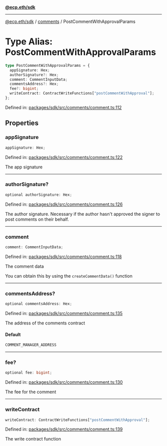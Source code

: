 [**@ecp.eth/sdk**](../../index.mdx)

***

[@ecp.eth/sdk](/sdk-reference/index.mdx) / [comments](/sdk-reference/comments/index.mdx) / PostCommentWithApprovalParams

# Type Alias: PostCommentWithApprovalParams

```ts
type PostCommentWithApprovalParams = {
  appSignature: Hex;
  authorSignature?: Hex;
  comment: CommentInputData;
  commentsAddress?: Hex;
  fee?: bigint;
  writeContract: ContractWriteFunctions["postCommentWithApproval"];
};
```

Defined in: [packages/sdk/src/comments/comment.ts:112](https://github.com/ecp-eth/comments-monorepo/blob/main/packages/sdk/src/comments/comment.ts#L112)

## Properties

### appSignature

```ts
appSignature: Hex;
```

Defined in: [packages/sdk/src/comments/comment.ts:122](https://github.com/ecp-eth/comments-monorepo/blob/main/packages/sdk/src/comments/comment.ts#L122)

The app signature

***

### authorSignature?

```ts
optional authorSignature: Hex;
```

Defined in: [packages/sdk/src/comments/comment.ts:126](https://github.com/ecp-eth/comments-monorepo/blob/main/packages/sdk/src/comments/comment.ts#L126)

The author signature. Necessary if the author hasn't approved the signer to post comments on their behalf.

***

### comment

```ts
comment: CommentInputData;
```

Defined in: [packages/sdk/src/comments/comment.ts:118](https://github.com/ecp-eth/comments-monorepo/blob/main/packages/sdk/src/comments/comment.ts#L118)

The comment data

You can obtain this by using the `createCommentData()` function

***

### commentsAddress?

```ts
optional commentsAddress: Hex;
```

Defined in: [packages/sdk/src/comments/comment.ts:135](https://github.com/ecp-eth/comments-monorepo/blob/main/packages/sdk/src/comments/comment.ts#L135)

The address of the comments contract

#### Default

```ts
COMMENT_MANAGER_ADDRESS
```

***

### fee?

```ts
optional fee: bigint;
```

Defined in: [packages/sdk/src/comments/comment.ts:130](https://github.com/ecp-eth/comments-monorepo/blob/main/packages/sdk/src/comments/comment.ts#L130)

The fee for the comment

***

### writeContract

```ts
writeContract: ContractWriteFunctions["postCommentWithApproval"];
```

Defined in: [packages/sdk/src/comments/comment.ts:139](https://github.com/ecp-eth/comments-monorepo/blob/main/packages/sdk/src/comments/comment.ts#L139)

The write contract function
